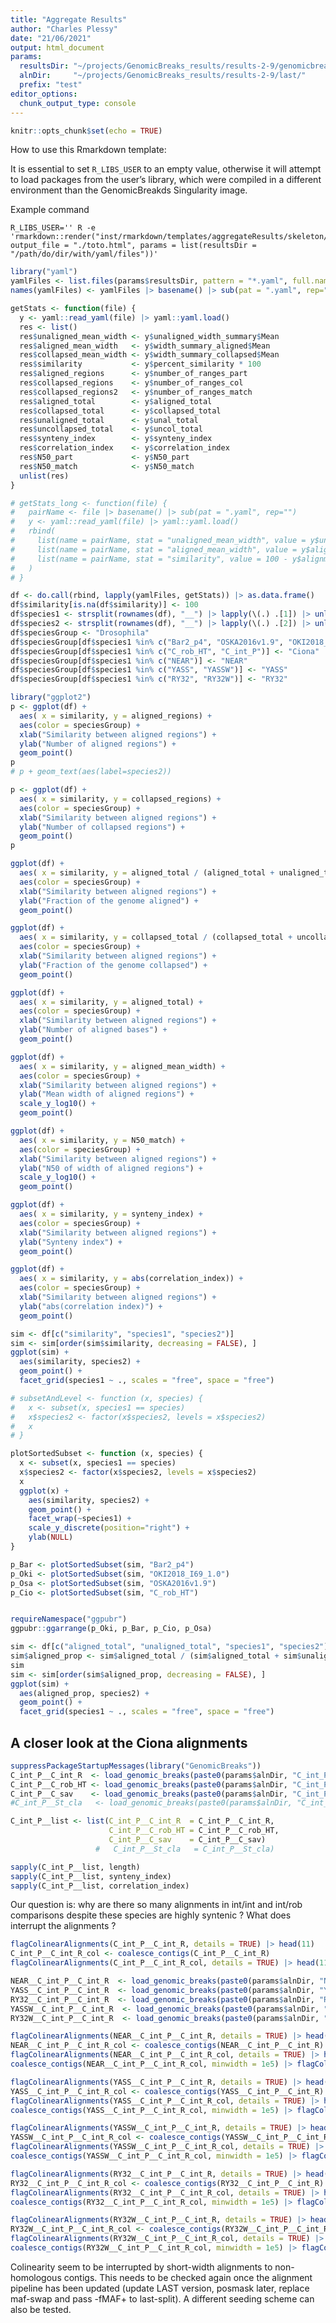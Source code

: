 ```yaml
---
title: "Aggregate Results"
author: "Charles Plessy"
date: "21/06/2021"
output: html_document
params:
  resultsDir: "~/projects/GenomicBreaks_results/results-2-9/genomicbreaks/"
  alnDir:     "~/projects/GenomicBreaks_results/results-2-9/last/"
  prefix: "test"
editor_options: 
  chunk_output_type: console
---
```


```r
knitr::opts_chunk$set(echo = TRUE)
```

How to use this Rmarkdown template:

It is essential to set `R_LIBS_USER` to an empty value, otherwise it will
attempt to load packages from the user's library, which were compiled in a
different environment than the GenomicBreakds Singularity image.

Example command

```
R_LIBS_USER='' R -e 'rmarkdown::render("inst/rmarkdown/templates/aggregateResults/skeleton/skeleton.Rmd", output_file = "./toto.html", params = list(resultsDir = "/path/do/dir/with/yaml/files"))'
```

```r
library("yaml")
yamlFiles <- list.files(params$resultsDir, pattern = "*.yaml", full.names = TRUE)
names(yamlFiles) <- yamlFiles |> basename() |> sub(pat = ".yaml", rep="")

getStats <- function(file) {
  y <- yaml::read_yaml(file) |> yaml::yaml.load()
  res <- list()
  res$unaligned_mean_width <- y$unaligned_width_summary$Mean
  res$aligned_mean_width   <- y$width_summary_aligned$Mean
  res$collapsed_mean_width <- y$width_summary_collapsed$Mean
  res$similarity           <- y$percent_similarity * 100
  res$aligned_regions      <- y$number_of_ranges_part
  res$collapsed_regions    <- y$number_of_ranges_col
  res$collapsed_regions2   <- y$number_of_ranges_match
  res$aligned_total        <- y$aligned_total
  res$collapsed_total      <- y$collapsed_total
  res$unaligned_total      <- y$unal_total
  res$uncollapsed_total    <- y$uncol_total
  res$synteny_index        <- y$synteny_index
  res$correlation_index    <- y$correlation_index
  res$N50_part             <- y$N50_part
  res$N50_match            <- y$N50_match
  unlist(res)
}

# getStats_long <- function(file) {
#   pairName <- file |> basename() |> sub(pat = ".yaml", rep="")
#   y <- yaml::read_yaml(file) |> yaml::yaml.load()
#   rbind(
#     list(name = pairName, stat = "unaligned_mean_width", value = y$unaligned_width_summary$Mean),
#     list(name = pairName, stat = "aligned_mean_width", value = y$aligned_width_summary$Mean),
#     list(name = pairName, stat = "similarity", value = 100 - y$alignment_summary$percent_mismatch)
#   )
# }

df <- do.call(rbind, lapply(yamlFiles, getStats)) |> as.data.frame()
df$similarity[is.na(df$similarity)] <- 100
df$species1 <- strsplit(rownames(df), "__") |> lapply(\(.) .[1]) |> unlist()
df$species2 <- strsplit(rownames(df), "__") |> lapply(\(.) .[2]) |> unlist()
df$speciesGroup <- "Drosophila"
df$speciesGroup[df$species1 %in% c("Bar2_p4", "OSKA2016v1.9", "OKI2018_I69_1.0")] <- "Oikopleura"
df$speciesGroup[df$species1 %in% c("C_rob_HT", "C_int_P")] <- "Ciona"
df$speciesGroup[df$species1 %in% c("NEAR")] <- "NEAR"
df$speciesGroup[df$species1 %in% c("YASS", "YASSW")] <- "YASS"
df$speciesGroup[df$species1 %in% c("RY32", "RY32W")] <- "RY32"
```

```r
library("ggplot2")
p <- ggplot(df) +
  aes( x = similarity, y = aligned_regions) +
  aes(color = speciesGroup) +
  xlab("Similarity between aligned regions") +
  ylab("Number of aligned regions") +
  geom_point()
p
# p + geom_text(aes(label=species2))

p <- ggplot(df) +
  aes( x = similarity, y = collapsed_regions) +
  aes(color = speciesGroup) +
  xlab("Similarity between aligned regions") +
  ylab("Number of collapsed regions") +
  geom_point()
p

ggplot(df) +
  aes( x = similarity, y = aligned_total / (aligned_total + unaligned_total)) +
  aes(color = speciesGroup) +
  xlab("Similarity between aligned regions") +
  ylab("Fraction of the genome aligned") +
  geom_point()

ggplot(df) +
  aes( x = similarity, y = collapsed_total / (collapsed_total + uncollapsed_total)) +
  aes(color = speciesGroup) +
  xlab("Similarity between aligned regions") +
  ylab("Fraction of the genome collapsed") +
  geom_point()

ggplot(df) +
  aes( x = similarity, y = aligned_total) +
  aes(color = speciesGroup) +
  xlab("Similarity between aligned regions") +
  ylab("Number of aligned bases") +
  geom_point()

ggplot(df) +
  aes( x = similarity, y = aligned_mean_width) +
  aes(color = speciesGroup) +
  xlab("Similarity between aligned regions") +
  ylab("Mean width of aligned regions") +
  scale_y_log10() +
  geom_point()

ggplot(df) +
  aes( x = similarity, y = N50_match) +
  aes(color = speciesGroup) +
  xlab("Similarity between aligned regions") +
  ylab("N50 of width of aligned regions") +
  scale_y_log10() +
  geom_point()

ggplot(df) +
  aes( x = similarity, y = synteny_index) +
  aes(color = speciesGroup) +
  xlab("Similarity between aligned regions") +
  ylab("Synteny index") +
  geom_point()

ggplot(df) +
  aes( x = similarity, y = abs(correlation_index)) +
  aes(color = speciesGroup) +
  xlab("Similarity between aligned regions") +
  ylab("abs(correlation index)") +
  geom_point()
```

```r
sim <- df[c("similarity", "species1", "species2")]
sim <- sim[order(sim$similarity, decreasing = FALSE), ]
ggplot(sim) +
  aes(similarity, species2) +
  geom_point() +
  facet_grid(species1 ~ ., scales = "free", space = "free")

# subsetAndLevel <- function (x, species) {
#   x <- subset(x, species1 == species)
#   x$species2 <- factor(x$species2, levels = x$species2)
#   x
# }

plotSortedSubset <- function (x, species) {
  x <- subset(x, species1 == species)
  x$species2 <- factor(x$species2, levels = x$species2)
  x
  ggplot(x) +
    aes(similarity, species2) +
    geom_point() +
    facet_wrap(~species1) +
    scale_y_discrete(position="right") +
    ylab(NULL)
}

p_Bar <- plotSortedSubset(sim, "Bar2_p4")
p_Oki <- plotSortedSubset(sim, "OKI2018_I69_1.0")
p_Osa <- plotSortedSubset(sim, "OSKA2016v1.9")
p_Cio <- plotSortedSubset(sim, "C_rob_HT")


requireNamespace("ggpubr")
ggpubr::ggarrange(p_Oki, p_Bar, p_Cio, p_Osa)

```


```r
sim <- df[c("aligned_total", "unaligned_total", "species1", "species2")]
sim$aligned_prop <- sim$aligned_total / (sim$aligned_total + sim$unaligned_total)
sim
sim <- sim[order(sim$aligned_prop, decreasing = FALSE), ]
ggplot(sim) +
  aes(aligned_prop, species2) +
  geom_point() +
  facet_grid(species1 ~ ., scales = "free", space = "free")
```

A closer look at the Ciona alignments
-------------------------------------

```r
suppressPackageStartupMessages(library("GenomicBreaks"))
C_int_P__C_int_R  <- load_genomic_breaks(paste0(params$alnDir, "C_int_P__C_int_R.gff.gz"))
C_int_P__C_rob_HT <- load_genomic_breaks(paste0(params$alnDir, "C_int_P__C_rob_HT.gff.gz"))
C_int_P__C_sav    <- load_genomic_breaks(paste0(params$alnDir, "C_int_P__C_sav.gff.gz"))
#C_int_P__St_cla   <- load_genomic_breaks(paste0(params$alnDir, "C_int_P__St_cla.gff.gz"))

C_int_P__list <- list(C_int_P__C_int_R  = C_int_P__C_int_R,
                      C_int_P__C_rob_HT = C_int_P__C_rob_HT,
                      C_int_P__C_sav    = C_int_P__C_sav)
                   #   C_int_P__St_cla   = C_int_P__St_cla)

sapply(C_int_P__list, length)
sapply(C_int_P__list, synteny_index)
sapply(C_int_P__list, correlation_index)
```

Our question is: why are there so many alignments in int/int and int/rob
comparisons despite these species are highly syntenic ?  What does interrupt the
alignments ?

```r
flagColinearAlignments(C_int_P__C_int_R, details = TRUE) |> head(11)
C_int_P__C_int_R_col <- coalesce_contigs(C_int_P__C_int_R)
flagColinearAlignments(C_int_P__C_int_R_col, details = TRUE) |> head(11)

NEAR__C_int_P__C_int_R  <- load_genomic_breaks(paste0(params$alnDir, "NEAR__C_int_P__C_int_R.gff.gz"))
YASS__C_int_P__C_int_R  <- load_genomic_breaks(paste0(params$alnDir, "YASS__C_int_P__C_int_R.gff.gz"))
RY32__C_int_P__C_int_R  <- load_genomic_breaks(paste0(params$alnDir, "RY32__C_int_P__C_int_R.gff.gz"))
YASSW__C_int_P__C_int_R  <- load_genomic_breaks(paste0(params$alnDir, "YASSW__C_int_P__C_int_R.gff.gz"))
RY32W__C_int_P__C_int_R  <- load_genomic_breaks(paste0(params$alnDir, "RY32W__C_int_P__C_int_R.gff.gz"))

flagColinearAlignments(NEAR__C_int_P__C_int_R, details = TRUE) |> head(11)
NEAR__C_int_P__C_int_R_col <- coalesce_contigs(NEAR__C_int_P__C_int_R)
flagColinearAlignments(NEAR__C_int_P__C_int_R_col, details = TRUE) |> head(11)
coalesce_contigs(NEAR__C_int_P__C_int_R_col, minwidth = 1e5) |> flagColinearAlignments() |> flagInversions() |> flagInsersions() |> as.data.frame()

flagColinearAlignments(YASS__C_int_P__C_int_R, details = TRUE) |> head(11)
YASS__C_int_P__C_int_R_col <- coalesce_contigs(YASS__C_int_P__C_int_R)
flagColinearAlignments(YASS__C_int_P__C_int_R_col, details = TRUE) |> head(11)
coalesce_contigs(YASS__C_int_P__C_int_R_col, minwidth = 1e5) |> flagColinearAlignments() |> flagInversions() |> flagInsersions() |> as.data.frame()

flagColinearAlignments(YASSW__C_int_P__C_int_R, details = TRUE) |> head(11)
YASSW__C_int_P__C_int_R_col <- coalesce_contigs(YASSW__C_int_P__C_int_R)
flagColinearAlignments(YASSW__C_int_P__C_int_R_col, details = TRUE) |> head(11)
coalesce_contigs(YASSW__C_int_P__C_int_R_col, minwidth = 1e5) |> flagColinearAlignments() |> flagInversions() |> flagInsersions() |> as.data.frame()

flagColinearAlignments(RY32__C_int_P__C_int_R, details = TRUE) |> head(11)
RY32__C_int_P__C_int_R_col <- coalesce_contigs(RY32__C_int_P__C_int_R)
flagColinearAlignments(RY32__C_int_P__C_int_R_col, details = TRUE) |> head(11)
coalesce_contigs(RY32__C_int_P__C_int_R_col, minwidth = 1e5) |> flagColinearAlignments() |> flagInversions() |> flagInsersions() |> as.data.frame()

flagColinearAlignments(RY32W__C_int_P__C_int_R, details = TRUE) |> head(11)
RY32W__C_int_P__C_int_R_col <- coalesce_contigs(RY32W__C_int_P__C_int_R)
flagColinearAlignments(RY32W__C_int_P__C_int_R_col, details = TRUE) |> head(11)
coalesce_contigs(RY32W__C_int_P__C_int_R_col, minwidth = 1e5) |> flagColinearAlignments() |> flagInversions() |> flagInsersions() |> as.data.frame()
```

Colinearity seem to be interrupted by short-width alignments to non-homologous
contigs.  This needs to be checked again once the alignment pipeline has been
updated (update LAST version, posmask later, replace maf-swap and pass -fMAF+
to last-split).  A different seeding scheme can also be tested.
